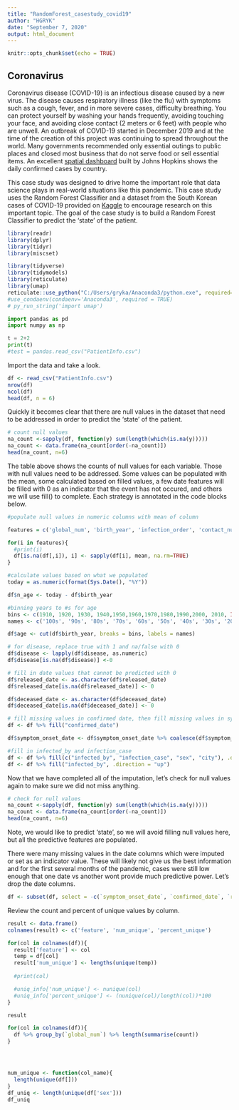 ```yaml
---
title: "RandomForest_casestudy_covid19"
author: "HGRYK"
date: "September 7, 2020"
output: html_document
---
```


```r
knitr::opts_chunk$set(echo = TRUE)
```

## Coronavirus
Coronavirus disease (COVID-19) is an infectious disease caused by a new virus.
The disease causes respiratory illness (like the flu) with symptoms such as a cough, fever, and in more severe cases, difficulty breathing. You can protect yourself by washing your hands frequently, avoiding touching your face, and avoiding close contact (2 meters or 6 feet) with people who are unwell. An outbreak of COVID-19 started in December 2019 and at the time of the creation of this project was continuing to spread throughout the world. Many governments recommended only essential outings to public places and closed most business that do not serve food or sell essential items. An excellent [spatial dashboard](https://www.arcgis.com/apps/opsdashboard/index.html#/bda7594740fd40299423467b48e9ecf6) built by Johns Hopkins shows the daily confirmed cases by country. 

This case study was designed to drive home the important role that data science plays in real-world situations like this pandemic. This case study uses the Random Forest Classifier and a dataset from the South Korean cases of COVID-19 provided on [Kaggle](https://www.kaggle.com/kimjihoo/coronavirusdataset) to encourage research on this important topic. The goal of the case study is to build a Random Forest Classifier to predict the 'state' of the patient.


```r
library(readr)
library(dplyr)
library(tidyr)
library(miscset)

library(tidyverse)
library(tidymodels)
library(reticulate)
library(umap)
reticulate::use_python("C:/Users/gryka/Anaconda3/python.exe", required=TRUE)
#use_condaenv(condaenv='Anaconda3', required = TRUE)
# py_run_string('import umap')
```

```python
import pandas as pd
import numpy as np
```

```python
t = 2+2
print(t)
#test = pandas.read_csv("PatientInfo.csv")
```



Import the data and take a look.  
```r
df <- read_csv("PatientInfo.csv")
nrow(df)
ncol(df)
head(df, n = 6)
```

Quickly it becomes clear that there are null values in the dataset that need to be addressed in order to predict the 'state' of the patient.

```r
# count null values
na_count <-sapply(df, function(y) sum(length(which(is.na(y)))))
na_count <- data.frame(na_count[order(-na_count)])
head(na_count, n=6)
```

The table above shows the counts of null values for each variable.  Those with null values need to be addressed.  Some values can be populated with the mean, some calculated based on filled values, a few date features will be filled with 0 as an indicator that the event has not occured, and others we will use fill() to complete.  Each strategy is annotated in the code blocks below.  

```r
#populate null values in numeric columns with mean of column

features = c('global_num', 'birth_year', 'infection_order', 'contact_number')

for(i in features){
  #print(i)
  df[is.na(df[,i]), i] <- sapply(df[i], mean, na.rm=TRUE)
}
```

```r
#calculate values based on what we populated
today = as.numeric(format(Sys.Date(), "%Y"))

df$n_age <- today - df$birth_year

#binning years to #s for age
bins <- c(1910, 1920, 1930, 1940,1950,1960,1970,1980,1990,2000, 2010, Inf)
names <- c('100s', '90s', '80s', '70s', '60s', '50s', '40s', '30s', '20s', '10s', '0s')

df$age <- cut(df$birth_year, breaks = bins, labels = names)

```
```r
# for disease, replace true with 1 and na/false with 0
df$disease <- lapply(df$disease, as.numeric)
df$disease[is.na(df$disease)] <-0
```

```r
# fill in date values that cannot be predicted with 0
df$released_date <- as.character(df$released_date)
df$released_date[is.na(df$released_date)] <- 0

df$deceased_date <- as.character(df$deceased_date)
df$deceased_date[is.na(df$deceased_date)] <- 0
```

```r
# fill missing values in confirmed date, then fill missing values in symptom onset with confirmed date
df <- df %>% fill("confirmed_date")

df$symptom_onset_date <- df$symptom_onset_date %>% coalesce(df$symptom_onset_date, df$confirmed_date)
```

```r
#fill in infected_by and infection_case
df <- df %>% fill(c("infected_by", "infection_case", "sex", "city"), .direction = "down")
df <- df %>% fill("infected_by", .direction = "up")
```

Now that we have completed all of the imputation, let's check for null values again to make sure we did not miss anything.

```r
# check for null values
na_count <-sapply(df, function(y) sum(length(which(is.na(y)))))
na_count <- data.frame(na_count[order(-na_count)])
head(na_count, n=6)
```

Note, we would like to predict 'state', so we will avoid filling null values here, but all the predictive features are populated.  

There were many missing values in the date columns which were imputed or set as an indicator value.  These will likely not give us the best information and for the first several months of the pandemic, cases were still low enough that one date vs another wont provide much predictive power.  Let's drop the date columns.
```r
df <- subset(df, select = -c(`symptom_onset_date`, `confirmed_date`, `released_date`, `deceased_date`))
```

Review the count and percent of unique values by column.

```r
result <- data.frame()
colnames(result) <- c('feature', 'num_unique', 'percent_unique')

for(col in colnames(df)){
  result['feature'] <- col
  temp = df[col]
  result['num_unique'] <- lengths(unique(temp))
    
  #print(col)

  #uniq_info['num_unique'] <- nunique(col)
  #uniq_info['percent_unique'] <- (nunique(col)/length(col))*100
}

result
```

```r
for(col in colnames(df)){
  df %>% group_by(`global_num`) %>% length(summarise(count))
}




num_unique <- function(col_name){
  length(unique(df[]))
}
df_uniq <- length(unique(df['sex']))
df_uniq

```










